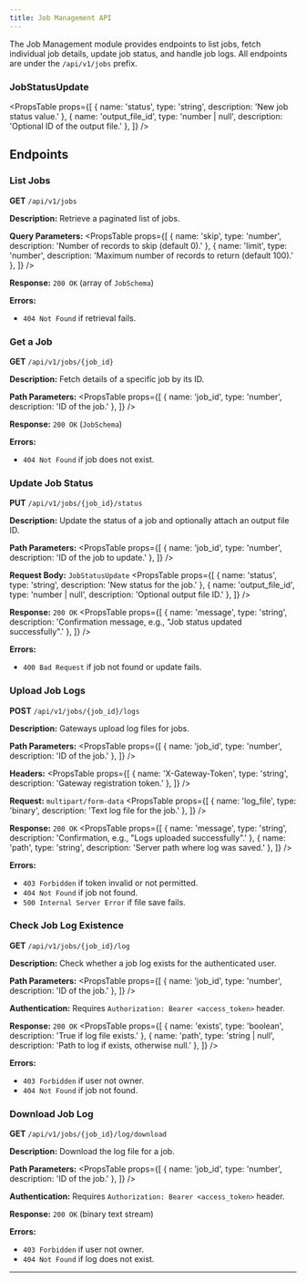 ```yaml
---
title: Job Management API
---
```



The Job Management module provides endpoints to list jobs, fetch individual job details, update job status, and handle job logs. All endpoints are under the `/api/v1/jobs` prefix.

### JobStatusUpdate
<PropsTable
  props={[
    { name: 'status', type: 'string', description: 'New job status value.' },
    { name: 'output_file_id', type: 'number | null', description: 'Optional ID of the output file.' },
  ]}
/>

## Endpoints

### List Jobs

**GET** `/api/v1/jobs`

**Description:** Retrieve a paginated list of jobs.

**Query Parameters:**
<PropsTable
  props={[
    { name: 'skip', type: 'number', description: 'Number of records to skip (default 0).' },
    { name: 'limit', type: 'number', description: 'Maximum number of records to return (default 100).' },
  ]}
/>

**Response:** `200 OK` (array of `JobSchema`)

**Errors:**
- `404 Not Found` if retrieval fails.

### Get a Job

**GET** `/api/v1/jobs/{job_id}`

**Description:** Fetch details of a specific job by its ID.

**Path Parameters:**
<PropsTable
  props={[
    { name: 'job_id', type: 'number', description: 'ID of the job.' },
  ]}
/>

**Response:** `200 OK` (`JobSchema`)

**Errors:**
- `404 Not Found` if job does not exist.

### Update Job Status

**PUT** `/api/v1/jobs/{job_id}/status`

**Description:** Update the status of a job and optionally attach an output file ID.

**Path Parameters:**
<PropsTable
  props={[
    { name: 'job_id', type: 'number', description: 'ID of the job to update.' },
  ]}
/>

**Request Body:** `JobStatusUpdate`
<PropsTable
  props={[
    { name: 'status', type: 'string', description: 'New status for the job.' },
    { name: 'output_file_id', type: 'number | null', description: 'Optional output file ID.' },
  ]}
/>

**Response:** `200 OK`
<PropsTable
  props={[
    { name: 'message', type: 'string', description: 'Confirmation message, e.g., "Job status updated successfully".' },
  ]}
/>

**Errors:**
- `400 Bad Request` if job not found or update fails.

### Upload Job Logs

**POST** `/api/v1/jobs/{job_id}/logs`

**Description:** Gateways upload log files for jobs.

**Path Parameters:**
<PropsTable
  props={[
    { name: 'job_id', type: 'number', description: 'ID of the job.' },
  ]}
/>

**Headers:**
<PropsTable
  props={[
    { name: 'X-Gateway-Token', type: 'string', description: 'Gateway registration token.' },
  ]}
/>

**Request:** `multipart/form-data`
<PropsTable
  props={[
    { name: 'log_file', type: 'binary', description: 'Text log file for the job.' },
  ]}
/>

**Response:** `200 OK`
<PropsTable
  props={[
    { name: 'message', type: 'string', description: 'Confirmation, e.g., "Logs uploaded successfully".' },
    { name: 'path', type: 'string', description: 'Server path where log was saved.' },
  ]}
/>

**Errors:**
- `403 Forbidden` if token invalid or not permitted.
- `404 Not Found` if job not found.
- `500 Internal Server Error` if file save fails.

### Check Job Log Existence

**GET** `/api/v1/jobs/{job_id}/log`

**Description:** Check whether a job log exists for the authenticated user.

**Path Parameters:**
<PropsTable
  props={[
    { name: 'job_id', type: 'number', description: 'ID of the job.' },
  ]}
/>

**Authentication:** Requires `Authorization: Bearer <access_token>` header.

**Response:** `200 OK`
<PropsTable
  props={[
    { name: 'exists', type: 'boolean', description: 'True if log file exists.' },
    { name: 'path', type: 'string | null', description: 'Path to log if exists, otherwise null.' },
  ]}
/>

**Errors:**
- `403 Forbidden` if user not owner.
- `404 Not Found` if job not found.

### Download Job Log

**GET** `/api/v1/jobs/{job_id}/log/download`

**Description:** Download the log file for a job.

**Path Parameters:**
<PropsTable
  props={[
    { name: 'job_id', type: 'number', description: 'ID of the job.' },
  ]}
/>

**Authentication:** Requires `Authorization: Bearer <access_token>` header.

**Response:** `200 OK` (binary text stream)

**Errors:**
- `403 Forbidden` if user not owner.
- `404 Not Found` if log does not exist.

---
